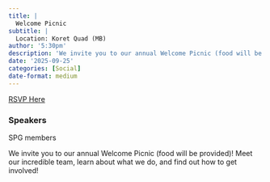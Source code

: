 ```yaml
---
title: |
  Welcome Picnic
subtitle: |
  Location: Koret Quad (MB)
author: '5:30pm'
description: 'We invite you to our annual Welcome Picnic (food will be provided)! Meet our incredible team, learn about what we do, and find out how to get involved!'
date: '2025-09-25'
categories: [Social]
date-format: medium 
---
```

<a href=https://tinyurl.com/spg-picnic class='btn btn-danger'>RSVP Here</a>

### Speakers  
SPG members

We invite you to our annual Welcome Picnic (food will be provided)! Meet our incredible team, learn about what we do, and find out how to get involved!


